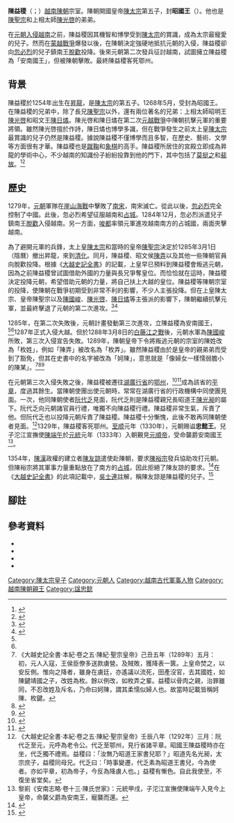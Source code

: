 '''陳益稷'''（{{vie|v='''Trần Ích Tắc'''|hn=陳益稷}}；{{bd|1254年||1329年||}}）[[越南|越南]][[陳朝_(越南)|陳朝]]宗室。陳朝開國皇帝[[陳太宗|陳太宗]]第五子，封'''昭國王'''（{{vie|v=Chiêu Quốc Vương|hn=昭國王}}）。他也是[[陳聖宗|陳聖宗]]和上相太師[[陳光啓|陳光啓]]的弟弟。

在[[蒙越戰爭|元朝入侵越南]]之前，陳益稷因其機智和博學受到[[陳太宗|陳太宗]]的賞識，成為太宗最寵愛的兒子。然而在[[蒙越戰爭|蒙越戰爭]]爆發以後，在陳朝決定強硬地抵抗元朝的入侵，陳益稷卻向[[忽必烈|忽必烈]]的兒子鎮南王[[脫歡_(鎮南王)|脫歡]]投降。後來元朝第二次發兵征討越南，試圖擁立陳益稷為「安南國王」，但被陳朝擊敗。最終陳益稷客死鄂州。

== 背景 ==
陳益稷於1254年出生在[[昇龍|昇龍]]，是[[陳太宗|陳太宗]]的第五子。1268年5月，受封為昭國王。在陳益稷的兄弟中，除了長兄[[陳聖宗|陳聖宗]]以外，還有兩位著名的兄弟：上相太師昭明王[[陳光啓|陳光啓]]和昭文王[[陳日燏|陳日燏]]。陳光啓和陳日燏在第二次[[元越戰爭|元越戰爭]]中陳朝抗擊元軍的重要將領。雖然陳光啓擅於作詩，陳日燏也博學多識，但在戰爭發生之前太上皇[[陳太宗|陳太宗]]最賞識的兒子仍然是陳益稷。據說陳益稷不僅博學而且多智，在歷史、藝術、文學等方面很有才華。陳益稷也是[[蹴鞠|蹴鞠]]和[[中國象棋|象棋]]的高手。陳益稷所居住的宮殿立即成為昇龍的學術中心，不少越南的知識份子紛紛投靠到他的門下，其中包括了[[莫挺之|莫挺之]]和[[裴放|裴放]]。<ref name=Tran52>{{Harvnb|陳仲金}}</ref><ref name=Chapuis82>{{Harvnb|Chapuis|1995|p=82}}</ref>
== 歷史 ==
1279年，[[元朝|元朝]]軍隊在[[崖山海戰|崖山海戰]]中擊敗了[[南宋|南宋]]，南宋滅亡。從此以後，[[忽必烈|忽必烈]]完全控制了中國。此後，忽必烈希望征服越南和[[占城|占城]]。1284年12月，忽必烈派遣兒子鎮南王[[脫歡_(鎮南王)|脫歡]]入侵越南。另一方面，[[唆都|唆都]]率領元軍進攻越南南方的占城國，兩面夾擊越南。

為了避開元軍的兵鋒，太上皇[[陳太宗|陳太宗]]和當時的皇帝[[陳聖宗|陳聖宗]]決定於1285年3月1日（陰曆）撤出昇龍，來到[[清化|清化]]。同月，陳益稷、昭文侯[[枚弄|陳弄]]以及其他一些陳朝官員向脫歡投降。根據《[[大越史記全書|大越史記全書]]》的記載，上皇早已預料到陳益稷會叛逃元朝，因為之前陳益稷曾試圖借助外國的力量與長兄爭奪皇位。而恰恰就在這時，陳益稷決定投降元朝，希望借助元朝的力量，將自己扶上大越的皇位。陳益稷等陳朝宗室的投降，使陳朝在戰爭初期受到非常不利的影響，不少人主張投降。但在上皇陳太宗、皇帝陳聖宗以及[[陳國峻|陳國峻]]、[[陳光啓|陳光啓]]、[[陳日燏|陳日燏]]等主張派的影響下，陳朝繼續抗擊元軍，並最終擊退了元朝的第二次進攻。<ref name=Tran57>{{Harvnb|陳仲金}}</ref><ref name=Chapuis83>{{Harvnb|Chapuis|1995|p=83}}</ref>

1285年，在第二次失敗後，元朝計畫發動第三次進攻，立陳益稷為安南國王，<ref name=Chapuis83/><ref name=Tran60/>1287年正式入侵大越。但於1288年3月8日的[[白藤江之戰_(1288年)|白藤江之戰]]後，元朝水軍為[[陳國峻|陳國峻]]所敗，第三次入侵宣告失敗。1289年，陳朝皇帝下令將叛逃元朝的宗室的陳姓改為「枚姓」，例如「陳弄」被改名為「枚弄」。雖然陳益稷由於是皇帝的親弟弟而受到了豁免，但其在史書中的名字被改為「妸陳」，意思就是「像婦女一樣懦弱膽小的陳某」。<ref name="daiviet1">《大越史記全書·本紀·卷之五·陳紀·聖宗皇帝》己丑五年（1289年）五月：初，元人入寇，王侯臣僚多送款虜營。及賊敗，獲降表一篋。上皇命焚之，以安反側。惟向之降者，雖身在虜廷，亦遙議以流死，田產沒官，去其國姓，如陳鍵靖國之子，改姓為枚。餘以例改，如枚弄之輩。益稷以骨肉之親，治罪雖同，不忍改姓及斥名，乃命曰妸陳，謂其柔懦似婦人也。故當時記載皆稱妸陳、枚鍵。</ref><ref name=Tran63>{{Harvnb|陳仲金}}</ref><ref name=Chapuis84>{{Harvnb|Chapuis|1995|p=84}}</ref>

在元朝第三次入侵失敗之後，陳益稷被遷往[[湖廣行省|湖廣行省]]的[[鄂州|鄂州]]，<ref name=Tran60>{{Harvnb|陳仲金}}</ref><ref name=Bureau232>{{Harvnb|欽定越史通鑒綱目}}</ref>成為該省的[[平章|平章]]，度過其餘生。當陳朝使團出使元朝時，常常在湖廣行省的行政機構中同使團見面。一次，他同陳朝使者[[阮代乏|阮代乏]]見面，阮代乏則是陳益稷親兄長昭道王[[陳光昶|陳光昶]]的屬下。阮代乏向元朝諸官員行禮，唯獨不向陳益稷行禮。陳益稷非常生氣，斥責了他。但阮代乏也以投降元朝斥責了陳益稷。陳益稷十分慚愧，此後不敢再同陳朝使者見面。<ref>《大越史記全書·本紀·卷之五·陳紀·聖宗皇帝》壬辰八年（1292年）三月：阮代乏至元，元呼為老令公。代乏至鄂州，見行省諸平章。昭國王陳益稷時亦在坐，代乏獨不禮焉。益稷曰：「汝無乃昭道王家書兒耶？」昭道先名光昶，太宗庶子，益稷同母兄。代乏曰：「時事變遷，代乏素為昭道王書兒，今為使者。亦如平章，初為帝子，今反為降虜人也。」益稷有慚色。自此我使至，不復坐省堂矣。</ref>1329年，陳益稷客死鄂州。[[至顺|至顺]]元年（1330年），元朝赐谥'''忠懿王'''。兒子沱江宣撫使[[陳端午|陳端午]]於[[元統_(元朝)|元統]]元年（1333年）入朝覲見[[元順帝|元順帝]]，受命襲爵安南國王<ref>黎崱《安南志略·卷十三·陳氏世家》：元統甲戌，子沱江宣撫使陳端午入見今上皇帝，命襲父爵為安南王，寵襲而還。</ref>。

1354年，[[陳漢|陳漢]]政權的建立者[[陳友諒|陳友諒]]遣使赴陳朝，要求[[陳裕宗|陳裕宗]]發兵協助攻打元朝。但陳裕宗將其軍事力量重點放在了南方的[[占城|占城]]，因此拒絕了陳友諒的要求。<ref name=Ngo256>{{Harvnb|Ngô Sĩ Liên|1993|p=256}}</ref>在《[[大越史記全書|大越史記全書]]》的此項記載中，[[吳士連|吳士連]]註解，稱陳友諒是陳益稷的兒子。<ref name=Ngo251>{{Harvnb|Ngô Sĩ Liên|1993|p=251}}</ref>

== 腳註 ==
{{reflist|2}}
== 參考資料 ==
* {{citation|author=吳士連|authorlink=吳士連|title=[[大越史記全書|大越史記全書]]|edition=|year=|location=|ref=harv}}
* {{citation|author=潘清簡|authorlink=潘清簡|title=[[欽定越史通鑒綱目|欽定越史通鑒綱目]]|year=|publisher=|location=|ref=harv}}
* {{citation|author=陳仲金|authorlink=陳仲金|title=[[越南史略|越南史略]]|year=|publisher=|location=|ref=harv}}
* {{citation|first=Oscar|last=Chapuis|title=A history of Vietnam: from Hong Bang to Tu Duc|url=http://books.google.com/books?id=Jskyi00bspcC&lpg=PA85&dq=%22tran%20anh%20tong%22&as_brr=3&hl=fr&pg=PA85#v=onepage&q=%22tran%20anh%20tong%22&f=false|year=1995|publisher=Greenwood Publishing Group|isbn=0313296227|accessdate=2011-01-30|archive-date=2019-12-22|archive-url=https://web.archive.org/web/20191222182330/https://books.google.com/books?id=Jskyi00bspcC&lpg=PA85&dq=%22tran%20anh%20tong%22&as_brr=3&hl=fr&pg=PA85#v=onepage&q=%22tran%20anh%20tong%22&f=false|dead-url=no}}

{{越南陳朝君主}}

[[Category:陳太宗皇子|Category:陳太宗皇子]]
[[Category:元朝人|Category:元朝人]]
[[Category:越南古代軍事人物|Category:越南古代軍事人物]]
[[Category:越南陳朝親王|Category:越南陳朝親王]]
[[Category:諡忠懿|Category:諡忠懿]]